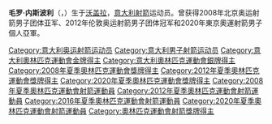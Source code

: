 {{BLPsources}}
{{Expand|time=2015-05-14}}
{{Infobox sportsperson
| name           = 毛罗·内斯波利
| image          = 2019-09-07 - Archery World Cup Final - Men's Recurve - Photo 106.jpg
| image_size     = 220px
| caption        = 2019年
| fullname       = 
| birth_date     = {{birth date and age|1987|11|22}}
| birth_place    = {{ITA}}[[沃盖拉|沃盖拉]]
| height         = {{height|m=1.81}}
| show-medals    = yes
| medaltemplates =
{{MedalSport|男子[[射箭|射箭]]}}
{{MedalCountry|{{ITA}}}}
{{MedalOlympic}}
{{MedalGold|[[2012年夏季奧林匹克運動會|2012年 伦敦]]|[[2012年夏季奧林匹克運動會男子團體射箭比賽|團體]]}}
{{MedalSilver|[[2008年夏季奧林匹克運動會|2008年 北京]]|[[2008年夏季奧林匹克運動會男子團體射箭賽|團體]]}}
{{MedalSilver|[[2020年夏季奧林匹克運動會|2020年 東京]]|[[2020年夏季奧林匹克運動會男子個人射箭比賽|個人]]}}
}}

'''毛罗·内斯波利'''（{{lang-it|'''Mauro Nespoli'''}}，{{bd|1987年|11月22日|catIdx=N}}）生于[[沃盖拉|沃盖拉]]，[[意大利|意大利]][[射箭|射箭]]运动员。曾获得2008年北京奥运射箭男子团体亚军、2012年伦敦奥运射箭男子团体冠军和2020年東京奧運射箭男子個人亞軍。

{{Italy-sport-bio-stub}}

{{DEFAULTSORT:Nespol, Mauro}}
[[Category:意大利奥运射箭运动员|Category:意大利奥运射箭运动员]]
[[Category:意大利男子射箭运动员|Category:意大利男子射箭运动员]]
[[Category:意大利奧林匹克運動會金牌得主|Category:意大利奧林匹克運動會金牌得主]]
[[Category:意大利奧林匹克運動會銀牌得主|Category:意大利奧林匹克運動會銀牌得主]]
[[Category:2008年夏季奧林匹克運動會獎牌得主|Category:2008年夏季奧林匹克運動會獎牌得主]]
[[Category:2012年夏季奧林匹克運動會獎牌得主|Category:2012年夏季奧林匹克運動會獎牌得主]]
[[Category:2020年夏季奧林匹克運動會獎牌得主|Category:2020年夏季奧林匹克運動會獎牌得主]]
[[Category:2008年夏季奧林匹克運動會射箭運動員|Category:2008年夏季奧林匹克運動會射箭運動員]]
[[Category:2012年夏季奧林匹克運動會射箭運動員|Category:2012年夏季奧林匹克運動會射箭運動員]]
[[Category:2016年夏季奧林匹克運動會射箭運動員|Category:2016年夏季奧林匹克運動會射箭運動員]]
[[Category:2020年夏季奧林匹克運動會射箭運動員|Category:2020年夏季奧林匹克運動會射箭運動員]]
[[Category:奧林匹克運動會射箭獎牌得主|Category:奧林匹克運動會射箭獎牌得主]]